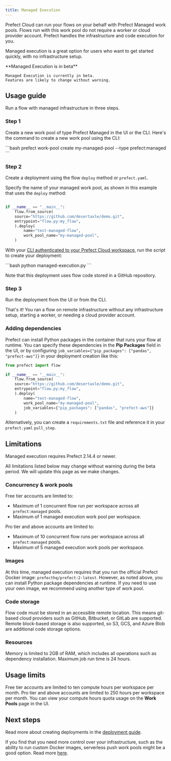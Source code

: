 ```yaml
---
title: Managed Execution
---
```



Prefect Cloud can run your flows on your behalf with Prefect Managed work pools.
Flows run with this work pool do not require a worker or cloud provider account.
Prefect handles the infrastructure and code execution for you.

Managed execution is a great option for users who want to get started quickly, with no infrastructure setup.

<Warning>
**Managed Execution is in beta**

    Managed Execution is currently in beta.
    Features are likely to change without warning.

</Warning>

## Usage guide

Run a flow with managed infrastructure in three steps.

### Step 1

Create a new work pool of type Prefect Managed in the UI or the CLI.
Here's the command to create a new work pool using the CLI:

<div class="terminal">
```bash
prefect work-pool create my-managed-pool --type prefect:managed
```
</div>

### Step 2

Create a deployment using the flow `deploy` method or `prefect.yaml`.

Specify the name of your managed work pool, as shown in this example that uses the `deploy` method:

```python pythonfrom prefect import flow

if __name__ == "__main__":
    flow.from_source(
    source="https://github.com/desertaxle/demo.git",
    entrypoint="flow.py:my_flow",
    ).deploy(
        name="test-managed-flow",
        work_pool_name="my-managed-pool",
    )
```

With your [CLI authenticated to your Prefect Cloud workspace](/2.18/cloud/users/api-keys/), run the script to create your deployment:

<div class="terminal">
```bash
python managed-execution.py
```
</div>

Note that this deployment uses flow code stored in a GitHub repository.

### Step 3

Run the deployment from the UI or from the CLI.

That's it! You ran a flow on remote infrastructure without any infrastructure setup, starting a worker, or needing a cloud provider account.

### Adding dependencies

Prefect can install Python packages in the container that runs your flow at runtime.
You can specify these dependencies in the **Pip Packages** field in the UI, or by configuring `job_variables={"pip_packages": ["pandas", "prefect-aws"]}` in your deployment creation like this:

```python python
from prefect import flow

if __name__ == "__main__":
    flow.from_source(
    source="https://github.com/desertaxle/demo.git",
    entrypoint="flow.py:my_flow",
    ).deploy(
        name="test-managed-flow",
        work_pool_name="my-managed-pool",
        job_variables={"pip_packages": ["pandas", "prefect-aws"]}
    )
```

Alternatively, you can create a `requirements.txt` file and reference it in your `prefect.yaml` `pull_step`.

## Limitations

Managed execution requires Prefect 2.14.4 or newer.

All limitations listed below may change without warning during the beta period.
We will update this page as we make changes.

### Concurrency & work pools

Free tier accounts are limited to:

- Maximum of 1 concurrent flow run per workspace across all `prefect:managed` pools.
- Maximum of 1 managed execution work pool per workspace.

Pro tier and above accounts are limited to:

- Maximum of 10 concurrent flow runs per workspace across all `prefect:managed` pools.
- Maximum of 5 managed execution work pools per workspace.

### Images

At this time, managed execution requires that you run the official Prefect Docker image: `prefecthq/prefect:2-latest`. However, as noted above, you can install Python package dependencies at runtime. If you need to use your own image, we recommend using another type of work pool.

### Code storage

Flow code must be stored in an accessible remote location.
This means git-based cloud providers such as GitHub, Bitbucket, or GitLab are supported.
Remote block-based storage is also supported, so S3, GCS, and Azure Blob are additional code storage options.

### Resources

Memory is limited to 2GB of RAM, which includes all operations such as dependency installation. Maximum job run time is 24 hours.

## Usage limits

Free tier accounts are limited to ten compute hours per workspace per month. Pro tier and above accounts are limited to 250 hours per workspace per month. You can view your compute hours quota usage on the **Work Pools** page in the UI.

## Next steps

Read more about creating deployments in the [deployment guide](/2.18/guides/prefect-deploy/).

If you find that you need more control over your infrastructure, such as the ability to run custom Docker images, serverless push work pools might be a good option.
Read more [here](/2.18/guides/deployment/push-work-pools/).
